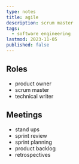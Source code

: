 ```yaml
---
type: notes
title: agile
description: scrum master
tags:
  - software engineering
lastmod: 2023-11-05
published: false
---
```


## Roles

- product owner
- scrum master
- technical writer

## Meetings

- stand ups
- sprint review
- sprint planning
- product backlog
- retrospectives
